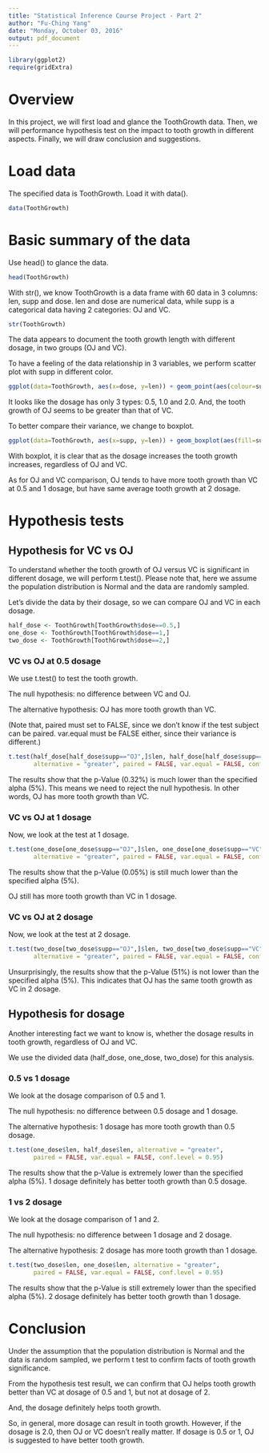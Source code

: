 ```yaml
---
title: "Statistical Inference Course Project - Part 2"
author: "Fu-Ching Yang"
date: "Monday, October 03, 2016"
output: pdf_document
---
```


```r
library(ggplot2)
require(gridExtra)
```

# Overview

In this project, we will first load and glance the ToothGrowth data. Then, we will performance hypothesis test on the impact to tooth growth in different aspects. Finally, we will draw conclusion and suggestions.

# Load data

The specified data is ToothGrowth. Load it with data().

```r
data(ToothGrowth)
```

# Basic summary of the data

Use head() to glance the data.

```r
head(ToothGrowth)
```

With str(), we know ToothGrowth is a data frame with 60 data in 3 columns: len, supp and dose. len and dose are numerical data, while supp is a categorical data having 2 categories: OJ and VC.

```r
str(ToothGrowth)
```

The data appears to document the tooth growth length with different dosage, in two groups (OJ and VC).

To have a feeling of the data relationship in 3 variables, we perform scatter plot with supp in different color.

```r
ggplot(data=ToothGrowth, aes(x=dose, y=len)) + geom_point(aes(colour=supp))
```

It looks like the dosage has only 3 types: 0.5, 1.0 and 2.0. And, the tooth growth of OJ seems to be greater than that of VC.

To better compare their variance, we change to boxplot.

```r
ggplot(data=ToothGrowth, aes(x=supp, y=len)) + geom_boxplot(aes(fill=supp)) + facet_grid(. ~ dose)
```

With boxplot, it is clear that as the dosage increases the tooth growth increases, regardless of OJ and VC.

As for OJ and VC comparison, OJ tends to have more tooth growth than VC at 0.5 and 1 dosage, but have same average tooth growth at 2 dosage.

# Hypothesis tests

## Hypothesis for VC vs OJ

To understand whether the tooth growth of OJ versus VC is significant in different dosage, we will perform t.test(). Please note that, here we assume the population distribution is Normal and the data are randomly sampled.

Let's divide the data by their dosage, so we can compare OJ and VC in each dosage.

```r
half_dose <- ToothGrowth[ToothGrowth$dose==0.5,]
one_dose <- ToothGrowth[ToothGrowth$dose==1,]
two_dose <- ToothGrowth[ToothGrowth$dose==2,]
```

### VC vs OJ at 0.5 dosage

We use t.test() to test the tooth growth.

The null hypothesis: no difference between VC and OJ.

The alternative hypothesis: OJ has more tooth growth than VC.

(Note that, paired must set to FALSE, since we don't know if the test subject can be paired. var.equal must be FALSE either, since their variance is different.)

```r
t.test(half_dose[half_dose$supp=="OJ",]$len, half_dose[half_dose$supp=="VC",]$len, 
       alternative = "greater", paired = FALSE, var.equal = FALSE, conf.level = 0.95)
```

The results show that the p-Value (0.32%) is much lower than the specified alpha (5%). This means we need to reject the null hypothesis. In other words, OJ has more tooth growth than VC.

### VC vs OJ at 1 dosage

Now, we look at the test at 1 dosage.

```r
t.test(one_dose[one_dose$supp=="OJ",]$len, one_dose[one_dose$supp=="VC",]$len, 
       alternative = "greater", paired = FALSE, var.equal = FALSE, conf.level = 0.95)
```

The results show that the p-Value (0.05%) is still much lower than the specified alpha (5%).

OJ still has more tooth growth than VC in 1 dosage.

### VC vs OJ at 2 dosage

Now, we look at the test at 2 dosage.

```r
t.test(two_dose[two_dose$supp=="OJ",]$len, two_dose[two_dose$supp=="VC",]$len, 
       alternative = "greater", paired = FALSE, var.equal = FALSE, conf.level = 0.95)
```

Unsurprisingly, the results show that the p-Value (51%) is not lower than the specified alpha (5%). This indicates that OJ has the same tooth growth as VC in 2 dosage.

## Hypothesis for dosage

Another interesting fact we want to know is, whether the dosage results in tooth growth, regardless of OJ and VC.

We use the divided data (half_dose, one_dose, two_dose) for this analysis.

### 0.5 vs 1 dosage

We look at the dosage comparison of 0.5 and 1.

The null hypothesis: no difference between 0.5 dosage and 1 dosage.

The alternative hypothesis: 1 dosage has more tooth growth than 0.5 dosage.

```r
t.test(one_dose$len, half_dose$len, alternative = "greater", 
       paired = FALSE, var.equal = FALSE, conf.level = 0.95)
```

The results show that the p-Value is extremely lower than the specified alpha (5%). 1 dosage definitely has better tooth growth than 0.5 dosage.

### 1 vs 2 dosage

We look at the dosage comparison of 1 and 2.

The null hypothesis: no difference between 1 dosage and 2 dosage.

The alternative hypothesis: 2 dosage has more tooth growth than 1 dosage.

```r
t.test(two_dose$len, one_dose$len, alternative = "greater", 
       paired = FALSE, var.equal = FALSE, conf.level = 0.95)
```

The results show that the p-Value is still extremely lower than the specified alpha (5%). 2 dosage definitely has better tooth growth than 1 dosage.

# Conclusion

Under the assumption that the population distribution is Normal and the data is random sampled, we perform t test to confirm facts of tooth growth significance.

From the hypothesis test result, we can confirm that OJ helps tooth growth better than VC at dosage of 0.5 and 1, but not at dosage of 2.

And, the dosage definitely helps tooth growth.

So, in general, more dosage can result in tooth growth. However, if the dosage is 2.0, then OJ or VC doesn't really matter. If dosage is 0.5 or 1, OJ is suggested to have better tooth growth.
